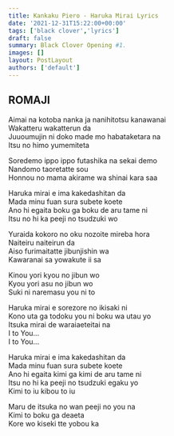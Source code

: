 ```yaml
---
title: Kankaku Piero - Haruka Mirai Lyrics
date: '2021-12-31T15:22:00+00:00'
tags: ['black clover','lyrics']
draft: false
summary: Black Clover Opening #1.
images: []
layout: PostLayout
authors: ['default']
---
```


## ROMAJI

Aimai na kotoba nanka ja nanihitotsu kanawanai  
Wakatteru wakatterun da  
Juuoumujin ni doko made mo habataketara na  
Itsu no himo yumemiteta  

Soredemo ippo ippo futashika na sekai demo  
Nandomo taoretatte sou  
Honnou no mama akirame wa shinai kara saa  

Haruka mirai e ima kakedashitan da  
Mada minu fuan sura subete koete  
Ano hi egaita boku ga boku de aru tame ni  
Itsu no hi ka peeji no tsudzuki wo  

Yuraida kokoro no oku nozoite mireba hora  
Naiteiru naiteirun da  
Aiso furimaitatte jibunjishin wa  
Kawaranai sa yowakute ii sa  

Kinou yori kyou no jibun wo  
Kyou yori asu no jibun wo  
Suki ni naremasu you ni to  

Haruka mirai e sorezore no ikisaki ni  
Kono uta ga todoku you ni boku wa utau yo  
Itsuka mirai de waraiaeteitai na  
I to You...  
I to You...  

Haruka mirai e ima kakedashitan da  
Mada minu fuan sura subete koete  
Ano hi egaita kimi ga kimi de aru tame ni  
Itsu no hi ka peeji no tsudzuki egaku yo  
Kimi to iu kibou to iu  

Maru de itsuka no wan peeji no you na  
Kimi to boku ga deaeta  
Kore wo kiseki tte yobou ka  